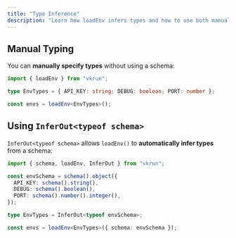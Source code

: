 ```yaml
---
title: "Type Inference"
description: "Learn how loadEnv infers types and how to use both manual typing and InferOut<typeof schema> for strict typing."
---
```


## Manual Typing

You can **manually specify types** without using a schema:

```ts
import { loadEnv } from "vkrun";

type EnvTypes = { API_KEY: string; DEBUG: boolean; PORT: number };

const envs = loadEnv<EnvTypes>();
```

## Using `InferOut<typeof schema>`

`InferOut<typeof schema>` allows `loadEnv()` to **automatically infer types** from a schema:

```ts
import { schema, loadEnv, InferOut } from "vkrun";

const envSchema = schema().object({
  API_KEY: schema().string(),
  DEBUG: schema().boolean(),
  PORT: schema().number().integer(),
});

type EnvTypes = InferOut<typeof envSchema>;

const envs = loadEnv<EnvTypes>({ schema: envSchema });
```
